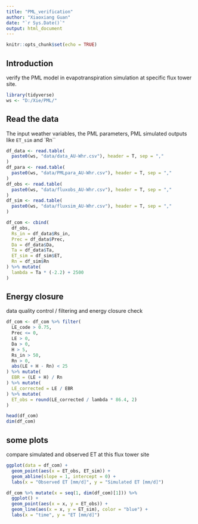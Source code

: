 ```yaml
---
title: "PML_verification"
author: "Xiaoxiang Guan"
date: "`r Sys.Date()`"
output: html_document
---
```


```r
knitr::opts_chunk$set(echo = TRUE)
```

## Introduction

verify the PML model in evapotranspiration simulation at specific flux tower site.

```r
library(tidyverse)
ws <- "D:/Xie/PML/"
```

## Read the data

The input weather variables, the PML parameters, PML simulated outputs like `ET_sim` and `Rn``

```r
df_data <- read.table(
  paste0(ws, "data/data_AU-Whr.csv"), header = T, sep = ","
)
df_para <- read.table(
  paste0(ws, "data/PMLpara_AU-Whr.csv"), header = T, sep = ","
)
df_obs <- read.table(
  paste0(ws, "data/fluxobs_AU-Whr.csv"), header = T, sep = ","
)
df_sim <- read.table(
  paste0(ws, "data/fluxsim_AU-Whr.csv"), header = T, sep = ","
)

df_com <- cbind(
  df_obs,
  Rs_in = df_data$Rs_in,
  Prec = df_data$Prec,
  Da = df_data$Da,
  Ta = df_data$Ta,
  ET_sim = df_sim$ET,
  Rn = df_sim$Rn
) %>% mutate(
  lambda = Ta * (-2.2) + 2500
)

```



## Energy closure

data quality control / filtering and energy closure check

```r

df_com <- df_com %>% filter(
  LE_code > 0.75,
  Prec <= 0,
  LE > 0,
  Da > 0,
  H > 5,
  Rs_in > 50,
  Rn > 0,
  abs(LE + H - Rn) < 25
) %>% mutate(
  EBR = (LE + H) / Rn
) %>% mutate(
  LE_corrected = LE / EBR
) %>% mutate(
  ET_obs = round(LE_corrected / lambda * 86.4, 2)
)

head(df_com)
dim(df_com)

```

## some plots
compare simulated and observed ET at this flux tower site

```r

ggplot(data = df_com) +
  geom_point(aes(x = ET_obs, ET_sim)) +
  geom_abline(slope = 1, intercept = 0) + 
  labs(x = "Observed ET [mm/d]", y = "Simulated ET [mm/d]")

df_com %>% mutate(x = seq(1, dim(df_com)[1])) %>% 
  ggplot() +
  geom_point(aes(x = x, y = ET_obs)) +
  geom_line(aes(x = x, y = ET_sim), color = "blue") + 
  labs(x = "time", y = "ET [mm/d]")

```




